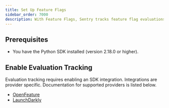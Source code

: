 ```yaml
---
title: Set Up Feature Flags
sidebar_order: 7000
description: With Feature Flags, Sentry tracks feature flag evaluations in your application, keeps an audit log feature flag changes, and reports any suspicious updates that may have caused an error.
---
```


<PlatformContent includePath="feature-flags/prerelease-alert" />

## Prerequisites

* You have the <PlatformLink to="/">Python SDK installed</PlatformLink> (version 2.18.0 or higher).

## Enable Evaluation Tracking

Evaluation tracking requires enabling an SDK integration. Integrations are provider specific. Documentation for supported providers is listed below.

- [OpenFeature](/platforms/python/integrations/openfeature/)
- [LaunchDarkly](/platforms/python/integrations/launchdarkly/)

<PlatformContent includePath="feature-flags/enable-change-tracking" />
